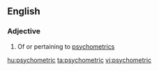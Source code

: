 ==English==

===Adjective===
{{en-adj|-}}

# Of or pertaining to [[psychometrics]]

[[hu:psychometric]]
[[ta:psychometric]]
[[vi:psychometric]]